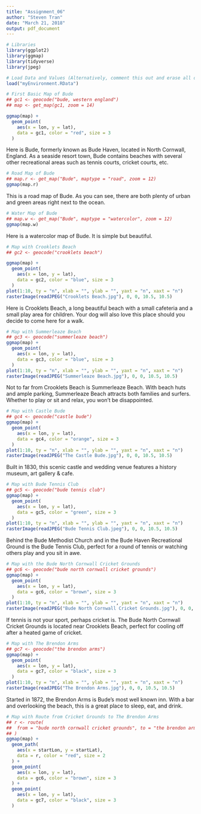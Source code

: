 ```yaml
---
title: "Assignment_06"
author: "Steven Tran"
date: "March 21, 2018"
output: pdf_document
---
```

```R
# Libraries
library(ggplot2)
library(ggmap)
library(tidyverse)
library(jpeg)

# Load Data and Values (Alternatively, comment this out and erase all double hashtags. May encounter OVER_QUERY_LIMIT Error)
load("myEnvironment.RData")

# First Basic Map of Bude
## gc1 <- geocode("bude, western england")
## map <- get_map(gc1, zoom = 14)

ggmap(map) +
  geom_point(
    aes(x = lon, y = lat),
    data = gc1, color = "red", size = 3
  )
```

Here is Bude, formerly known as Bude Haven, located in North Cornwall, England. As a seaside resort town, Bude contains beaches with several other recreational areas such as tennis courts, cricket courts, etc. 

```R
# Road Map of Bude
## map.r <- get_map("Bude", maptype = "road", zoom = 12)
ggmap(map.r)
```

This is a road map of Bude. As you can see, there are both plenty of urban and green areas right next to the ocean. 

```R
# Water Map of Bude
## map.w <- get_map("Bude", maptype = "watercolor", zoom = 12)
ggmap(map.w)
```

Here is a watercolor map of Bude. It is simple but beautiful.   

```R
# Map with Crooklets Beach
## gc2 <- geocode("crooklets beach")

ggmap(map) +
  geom_point(
    aes(x = lon, y = lat),
    data = gc2, color = "blue", size = 3
  )
plot(1:10, ty = "n", xlab = "", ylab = "", yaxt = "n", xaxt = "n")
rasterImage(readJPEG("Crooklets Beach.jpg"), 0, 0, 10.5, 10.5)
```

Here is Crooklets Beach, a long beautiful beach with a small cafeteria and a small play area for children. Your dog will also love this place should you decide to come here for a walk. 

```R
# Map with Summerleaze Beach
## gc3 <- geocode("summerleaze beach")
ggmap(map) +
  geom_point(
    aes(x = lon, y = lat),
    data = gc3, color = "blue", size = 3
  )
plot(1:10, ty = "n", xlab = "", ylab = "", yaxt = "n", xaxt = "n")
rasterImage(readJPEG("Summerleaze Beach.jpg"), 0, 0, 10.5, 10.5)
```

Not to far from Crooklets Beach is Summerleaze Beach. With beach huts and ample parking, Summerleaze Beach attracts both families and surfers. Whether to play or sit and relax, you won't be disappointed. 

```R
# Map with Castle Bude
## gc4 <- geocode("castle bude")
ggmap(map) +
  geom_point(
    aes(x = lon, y = lat),
    data = gc4, color = "orange", size = 3
  )
plot(1:10, ty = "n", xlab = "", ylab = "", yaxt = "n", xaxt = "n")
rasterImage(readJPEG("The Castle Bude.jpg"), 0, 0, 10.5, 10.5)
```

Built in 1830, this scenic castle and wedding venue features a history museum, art gallery & cafe.

```R
# Map with Bude Tennis Club
## gc5 <- geocode("bude tennis club")
ggmap(map) +
  geom_point(
    aes(x = lon, y = lat),
    data = gc5, color = "green", size = 3
  )
plot(1:10, ty = "n", xlab = "", ylab = "", yaxt = "n", xaxt = "n")
rasterImage(readJPEG("Bude Tennis Club.jpeg"), 0, 0, 10.5, 10.5)
```

Behind the Bude Methodist Church and in the Bude Haven Recreational Ground is the Bude Tennis Club, perfect for a round of tennis or watching others play and you sit in awe. 

```R
# Map with the Bude North Cornwall Cricket Grounds
## gc6 <- geocode("bude north cornwall cricket grounds")
ggmap(map) +
  geom_point(
    aes(x = lon, y = lat),
    data = gc6, color = "brown", size = 3
  )
plot(1:10, ty = "n", xlab = "", ylab = "", yaxt = "n", xaxt = "n")
rasterImage(readJPEG("Bude North Cornwall Cricket Grounds.jpg"), 0, 0, 10.5, 10.5)
```

If tennis is not your sport, perhaps cricket is. The Bude North Cornwall Cricket Grounds is located near Crooklets Beach, perfect for cooling off after a heated game of cricket. 

```R
# Map with The Brendon Arms
## gc7 <- geocode("the brendon arms")
ggmap(map) +
  geom_point(
    aes(x = lon, y = lat),
    data = gc7, color = "black", size = 3
  )
plot(1:10, ty = "n", xlab = "", ylab = "", yaxt = "n", xaxt = "n")
rasterImage(readJPEG("The Brendon Arms.jpg"), 0, 0, 10.5, 10.5)
```

Started in 1872, the Brendon Arms is Bude's most well known inn. With a bar and overlooking the beach, this is a great place to sleep, eat, and drink.  

```R
# Map with Route from Cricket Grounds to The Brendon Arms
## r <- route(
##  from = "bude north cornwall cricket grounds", to = "the brendon arms", mode = "walking", ##structure = "legs", output = "simple"
## )
ggmap(map) +
  geom_path(
    aes(x = startLon, y = startLat),
    data = r, color = "red", size = 2
  ) +
  geom_point(
    aes(x = lon, y = lat),
    data = gc6, color = "brown", size = 3
  ) +
  geom_point(
    aes(x = lon, y = lat),
    data = gc7, color = "black", size = 3
  )
```



